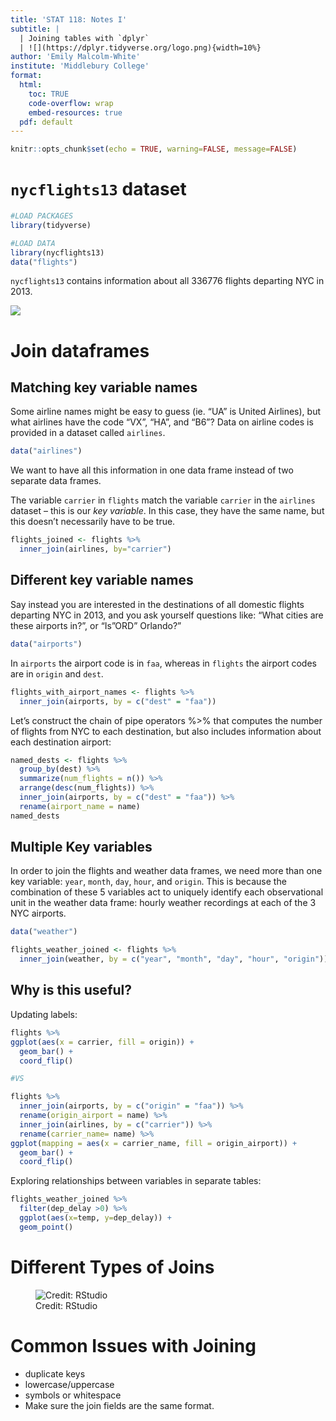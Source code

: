 ```yaml
---
title: 'STAT 118: Notes I'
subtitle: | 
  | Joining tables with `dplyr`
  | ![](https://dplyr.tidyverse.org/logo.png){width=10%}
author: 'Emily Malcolm-White'
institute: 'Middlebury College'
format:
  html: 
    toc: TRUE
    code-overflow: wrap
    embed-resources: true
  pdf: default
---
```


```r
knitr::opts_chunk$set(echo = TRUE, warning=FALSE, message=FALSE)
```

# `nycflights13` dataset 

```r
#LOAD PACKAGES
library(tidyverse)

#LOAD DATA
library(nycflights13)
data("flights")
```



`nycflights13` contains information about all 336776 flights departing NYC in 2013. 

![](https://r4ds.hadley.nz/diagrams/relational.png)


# Join dataframes

## Matching key variable names

Some airline names might be easy to guess (ie. "UA" is United Airlines), but what airlines have the code "VX", "HA", and "B6"? Data on airline codes is provided in a dataset called `airlines`. 

```r
data("airlines")
```

We want to have all this information in one data frame instead of two separate data frames. 

The variable `carrier` in `flights` match the variable `carrier` in the `airlines` dataset -- this is our *key variable*. In this case, they have the same name, but this doesn't necessarily have to be true. 

```r
flights_joined <- flights %>% 
  inner_join(airlines, by="carrier")
```


## Different key variable names

Say instead you are interested in the destinations of all domestic flights departing NYC in 2013, and you ask yourself questions like: “What cities are these airports in?”, or “Is "ORD" Orlando?”

```r
data("airports")
```


In `airports` the airport code is in `faa`, whereas in `flights` the airport codes are in `origin` and `dest`.

```r
flights_with_airport_names <- flights %>% 
  inner_join(airports, by = c("dest" = "faa"))
```

Let’s construct the chain of pipe operators %>% that computes the number of flights from NYC to each destination, but also includes information about each destination airport:

```r
named_dests <- flights %>%
  group_by(dest) %>%
  summarize(num_flights = n()) %>%
  arrange(desc(num_flights)) %>%
  inner_join(airports, by = c("dest" = "faa")) %>%
  rename(airport_name = name)
named_dests
```

## Multiple Key variables

In order to join the flights and weather data frames, we need more than one key variable: `year`, `month`, `day`, `hour`, and `origin`. This is because the combination of these 5 variables act to uniquely identify each observational unit in the weather data frame: hourly weather recordings at each of the 3 NYC airports.

```r
data("weather")
```


```r
flights_weather_joined <- flights %>%
  inner_join(weather, by = c("year", "month", "day", "hour", "origin"))
```

## Why is this useful? 

Updating labels: 

```r
flights %>% 
ggplot(aes(x = carrier, fill = origin)) +
  geom_bar() + 
  coord_flip()

#VS

flights %>% 
  inner_join(airports, by = c("origin" = "faa")) %>% 
  rename(origin_airport = name) %>% 
  inner_join(airlines, by = c("carrier")) %>%  
  rename(carrier_name= name) %>% 
ggplot(mapping = aes(x = carrier_name, fill = origin_airport)) +
  geom_bar() + 
  coord_flip()
```


Exploring relationships between variables in separate tables: 

```r
flights_weather_joined %>% 
  filter(dep_delay >0) %>% 
  ggplot(aes(x=temp, y=dep_delay)) +
  geom_point()
```

# Different Types of Joins

![Credit: RStudio](http://rafalab.dfci.harvard.edu/dsbook/wrangling/img/joins.png)

# Common Issues with Joining

- duplicate keys
- lowercase/uppercase
- symbols or whitespace
- Make sure the join fields are the same format.



